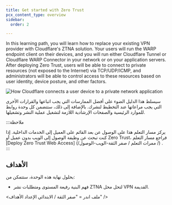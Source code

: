 ```yaml
---
title: Get started with Zero Trust
pcx_content_type: overview
sidebar:
  order: 2

---
```



In this learning path, you will learn how to replace your existing VPN provider with Cloudflare's ZTNA solution. Your users will run the WARP endpoint client on their devices, and you will run either Cloudflare Tunnel or Cloudflare WARP Connector in your network or on your application servers. After deploying Zero Trust, users will be able to connect to private resources (not exposed to the Internet) via TCP/UDP/ICMP, and administrators will be able to control access to these resources based on user identity, device posture, and other factors.

![How Cloudflare connects a user device to a private network application](~/assets/images/reference-architecture/cloudflare-one-reference-architecture-images/cf1-ref-arch-10.svg)

سيسلط هذا الدليل الضوء على أفضل الممارسات التي يجب اتباعها والقرارات الأخرى التي يجب مراعاتها عند التخطيط لنشرك. بالإضافة إلى ذلك، ستتضمن كل وحدة روابط للموارد الرئيسية والصفحات الإرشادية اللازمة لتشغيل عملية النشر وتشغيلها.

:::ملاحظة

يركز مسار التعلم هذا على الوصول عن بعد القائم على العميل إلى الخدمات الداخلية. إذا كنت تبحث عن وظيفة الوصول إلى الويب بدون عميل أو Zero Trust، فراجع مسار التعلم [Deploy Zero Trust Web Access] (/ممرات التعلم / صفر الثقة-الويب-الوصول /) .
:::

## الأهداف

بحلول نهاية هذه الوحدة، ستتمكن من:

* فهم البنية رفيعة المستوى ومتطلبات نشر ZTNA لتحل محل VPN القديمة.

<ملف اندر = "صفر الثقة / الابتدائي الإعداد الأهداف" />
